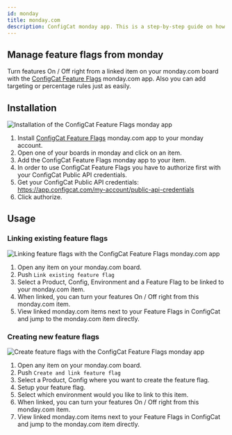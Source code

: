 ```yaml
---
id: monday
title: monday.com
description: ConfigCat monday app. This is a step-by-step guide on how to connect and manage feature flags from monday.com boards and items.
---
```


## Manage feature flags from monday

Turn features On / Off right from a linked item on your monday.com board with the <a href="https://monday.com/marketplace/10000079" target="_blank">ConfigCat Feature Flags</a> monday.com app. Also you can add targeting or percentage rules just as easily.

## Installation

<img
  src="/docs/assets/monday/monday_auth.gif"
  className="zoomable"
  alt="Installation of the ConfigCat Feature Flags monday app"
/>

1. Install <a href="https://monday.com/marketplace/10000079" target="_blank">ConfigCat Feature Flags</a> monday.com app to your monday account.
2. Open one of your boards in monday and click on an item.
3. Add the ConfigCat Feature Flags monday app to your item.
4. In order to use ConfigCat Feature Flags you have to authorize first with your ConfigCat Public API credentials.
5. Get your ConfigCat Public API credentials: https://app.configcat.com/my-account/public-api-credentials
6. Click authorize.

## Usage

### Linking existing feature flags

<img
  src="/docs/assets/monday/monday_link.gif"
  className="zoomable"
  alt="Linking feature flags with the ConfigCat Feature Flags monday.com app"
/>

1. Open any item on your monday.com board.
2. Push `Link existing feature flag`
3. Select a Product, Config, Environment and a Feature Flag to be linked to your monday.com item.
4. When linked, you can turn your features On / Off right from this monday.com item.
5. View linked monday.com items next to your Feature Flags in ConfigCat and jump to the monday.com item directly.

### Creating new feature flags

<img
  src="/docs/assets/monday/monday_create.gif"
  className="zoomable"
  alt="Create feature flags with the ConfigCat Feature Flags monday app"
/>

1. Open any item on your monday.com board.
2. Push `Create and link feature flag`
3. Select a Product, Config where you want to create the feature flag.
4. Setup your feature flag.
5. Select which environment would you like to link to this item.
6. When linked, you can turn your features On / Off right from this monday.com item.
7. View linked monday.com items next to your Feature Flags in ConfigCat and jump to the monday.com item directly.
